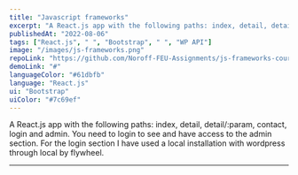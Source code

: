 ```yaml
---
title: "Javascript frameworks"
excerpt: "A React.js app with the following paths: index, detail, detail/:param, contact, login and admin. You need to login to see and have access to the admin section. For the login section I have used a local installation with wordpress through local by flywheel."
publishedAt: "2022-08-06"
tags: ["React.js", " ", "Bootstrap", " ", "WP API"]
image: "/images/js-frameworks.png"
repoLink: "https://github.com/Noroff-FEU-Assignments/js-frameworks-course-assignment-ineaw"
demoLink: "#"
languageColor: "#61dbfb"
language: "React.js"
ui: "Bootstrap"
uiColor: "#7c69ef"
---
```



A React.js app with the following paths: index, detail, detail/:param, contact, login and admin. You need to login to see and have access to the admin section. For the login section I have used a local installation with wordpress through local by flywheel.

---

